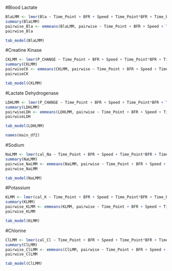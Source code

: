 #Blood Lactate
```r
BlaLMM <- lmer(Bla ~ Time_Point + BFR + Speed + Time_Point*BFR + Time_Point*Speed + (1|Participant), data = main_df2)
summary(BlaLMM)
pairwise_Bla <- emmeans(BlaLMM, pairwise ~ Time_Point + BFR + Speed + Time_Point*BFR + Time_Point*Speed, adjust="holm")
pairwise_Bla
```

```r
tab_model(BlaLMM)
```

#Creatine Kinase
```r
CKLMM <- lmer(P_CHANGE ~ Time_Point + BFR + Speed + Time_Point*BFR + Time_Point*Speed + (1|Participant), data = CK_PCHANGE_CL)
summary(CKLMM)
pairwiseCK <- emmeans(CKLMM, pairwise ~ Time_Point + BFR + Speed + Time_Point*BFR + Time_Point*Speed, adjust="holm")
pairwiseCK
```
```r
tab_model(CKLMM)
```

#Lactate Dehydrogenase
```r
LDHLMM <- lmer(P_CHANGE ~ Time_Point + BFR + Speed + Time_Point*BFR + Time_Point*Speed + (1|Participant), data = LDH_PCHANGE_CL)
summary(LDHLMM)
pairwiseLDH <- emmeans(LDHLMM, pairwise ~ Time_Point + BFR + Speed + Time_Point*BFR + Time_Point*Speed, adjust="holm")
pairwiseLDH
```

```r
tab_model(LDHLMM)
```

```r
names(main_df2)

```

#Sodium
```r
NaLMM <- lmer(cal_Na ~ Time_Point + BFR + Speed + Time_Point*BFR + Time_Point*Speed + (1|Participant), data = main_df2)
summary(NaLMM)
pairwise_NaLMM <- emmeans(NaLMM, pairwise ~ Time_Point + BFR + Speed + Time_Point*BFR + Time_Point*Speed, adjust="holm")
pairwise_NaLMM
```

```r
tab_model(NaLMM)
```

#Potassium
```r
KLMM <- lmer(cal_K ~ Time_Point + BFR + Speed + Time_Point*BFR + Time_Point*Speed + (1|Participant), data = main_df2)
summary(KLMM)
pairwise_KLMM <- emmeans(KLMM, pairwise ~ Time_Point + BFR + Speed + Time_Point*BFR + Time_Point*Speed, adjust="holm")
pairwise_KLMM
```

```r
tab_model(KLMM)
```

#Chlorine

```r
ClLMM <- lmer(cal_Cl ~ Time_Point + BFR + Speed + Time_Point*BFR + Time_Point*Speed + (1|Participant), data = main_df2)
summary(ClLMM)
pairwise_ClLMM <- emmeans(ClLMM, pairwise ~ Time_Point + BFR + Speed + Time_Point*BFR + Time_Point*Speed, adjust="holm")
pairwise_ClLMM
```

```r
tab_model(ClLMM)
```

